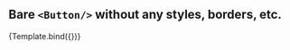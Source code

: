 

<Meta title="Buttons" component={Button} decorators={decorators} />

## Bare `<Button/>` without any styles, borders, etc.


<Canvas withToolbar>
  <Story
    name="Base button"
    args={{
      pressed: false,
      disabled: false,
      className: 'p-2 border rounded-2xl',
    }}
  >
    {Template.bind({})}
  </Story>
</Canvas>

<ArgsTable story="Base button" />
